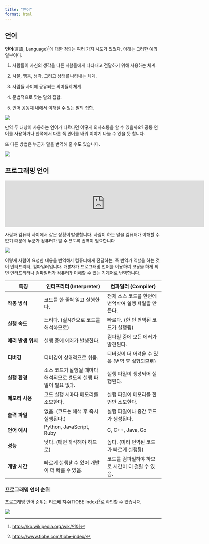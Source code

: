 ```yaml
---
title: "언어"
format: html
---
```


## 언어

**언어**(言語, Language)[^00_language-1]에 대한 정의는 여러 가지 시도가 있었다. 아래는 그러한 예의 일부이다.

[^00_language-1]: <https://ko.wikipedia.org/wiki/언어>

1.  사람들이 자신의 생각을 다른 사람들에게 나타내고 전달하기 위해 사용하는 체계.

2.  사물, 행동, 생각, 그리고 상태를 나타내는 체계.

3.  사람들 사이에 공유되는 의미들의 체계.

4.  문법적으로 맞는 말의 집합.

5.  언어 공동체 내에서 이해될 수 있는 말의 집합.

![](images/language.png)

만약 두 대상이 사용하는 언어가 다르다면 어떻게 의사소통을 할 수 있을까요? 공통 언어를 사용하거나 한쪽에서 다른 쪽 언어를 배워 이야기 나눌 수 있을 듯 합니다.

또 다른 방법은 누군가 말을 번역해 줄 수도 있습니다.

![](images/translator.png)

## 프로그래밍 언어

<iframe width="640" src="https://www.youtube.com/embed/3VG2OgkRJK0" title="샌드위치 코딩: 자녀 코딩교육 영상" frameborder="0" allow="accelerometer; autoplay; clipboard-write; encrypted-media; gyroscope; picture-in-picture; web-share" referrerpolicy="strict-origin-when-cross-origin" allowfullscreen></iframe>

사람과 컴퓨터 사이에서 같은 상황이 발생합니다. 사람이 하는 말을 컴퓨터가 이해할 수 없기 때문에 누군가 컴퓨터가 알 수 있도록 번역이 필요합니다.

![](images/interpreter.png)

이렇게 사람이 요청한 내용을 번역해서 컴퓨터에게 전달하는, 즉 번역가 역할을 하는 것이 인터프리터, 컴파일러입니다. 개발자가 프로그래밍 언어를 이용하여 코딩을 하게 되면 인터프리터나 컴파일러가 컴퓨터가 이해할 수 있는 기계어로 번역합니다.

::: {.callout-tip icon="false" title="인터프리터와 컴파일러 비교"}
| **특징** | **인터프리터 (Interpreter)** | **컴파일러 (Compiler)** |
|-----------------|-----------------------------|--------------------------|
| **작동 방식** | 코드를 한 줄씩 읽고 실행한다. | 전체 소스 코드를 한번에 번역하여 실행 파일을 만든다. |
| **실행 속도** | 느리다. (실시간으로 코드를 해석하므로) | 빠르다. (한 번 번역된 코드가 실행됨) |
| **에러 발생 위치** | 실행 중에 에러가 발생한다. | 컴파일 중에 모든 에러가 발견된다. |
| **디버깅** | 디버깅이 상대적으로 쉬움. | 디버깅이 더 어려울 수 있음 (번역 후 실행되므로) |
| **실행 환경** | 소스 코드가 실행될 때마다 해석되므로 별도의 실행 파일이 필요 없다. | 실행 파일이 생성되어 실행된다. |
| **메모리 사용** | 코드 실행 시마다 메모리를 소모한다. | 실행 파일이 메모리를 한번만 소모한다. |
| **출력 파일** | 없음. (코드는 해석 후 즉시 실행된다.) | 실행 파일이나 중간 코드가 생성된다. |
| **언어 예시** | Python, JavaScript, Ruby | C, C++, Java, Go |
| **성능** | 낮다. (매번 해석해야 하므로) | 높다. (미리 번역된 코드가 빠르게 실행됨) |
| **개발 시간** | 빠르게 실행할 수 있어 개발이 더 빠를 수 있음. | 코드를 컴파일해야 하므로 시간이 더 걸릴 수 있음. |
:::

### 프로그래밍 언어 순위

프로그래밍 언어 순위는 티오베 지수(TIOBE Index)[^tiobe]로 확인할 수 있습니다.

[^tiobe]: [https://www.tiobe.com/tiobe-index/](https://www.tiobe.com/tiobe-index/){target="_blank"}

![](images/tiobe.png)

